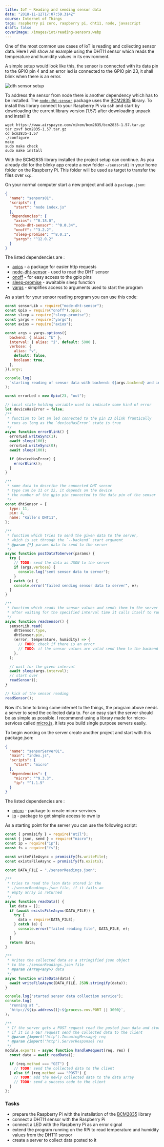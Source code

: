 ```yaml
---
title: IoT — Reading and sending sensor data
date: "2018-11-12T17:07:59.314Z"
course: Internet of Things
tags: raspberry pi zero, raspberry pi, dht11, node, javascript
draft: false
coverImage: /images/iot/reading-sensors.webp
---
```


One of the most common use cases of IoT is reading and collecting sensor data.
Here I will show an example using the DHT11 sensor which reads the temperature
and humidity values in its environment.

A simple setup would look like this, the sensor is connected with its data pin
to the GPIO pin 4 and an error led is connected to the GPIO pin 23, it shall
blink when there is an error.

![dth sensor setup](/images/iot/schematic-reading-sensor-dht11.svg)

To address the sensor from node there is another dependency which has to be
installed. The [`node-dht-sensor`](https://github.com/momenso/node-dht-sensor)
package uses the [BCM2835](https://www.airspayce.com/mikem/bcm2835/) library. To
install this library connect to your Raspberry Pi via ssh and start by
downloading the current library version (1.57) after downloading unpack and
install it:

```shell
wget https://www.airspayce.com/mikem/bcm2835/bcm2835-1.57.tar.gz
tar zxvf bcm2835-1.57.tar.gz
cd bcm2835-1.57
./configure
make
sudo make check
sudo make install
```

With the BCM2835 library installed the project setup can continue. As you
already did for the blinky app create a new folder `~/sensors01` in your home
folder on the Raspberry Pi. This folder will be used as target to transfer the
files over `scp`.

On your normal computer start a new project and add a `package.json`:

```json
{
  "name": "sensors01",
  "scripts": {
    "start": "node index.js"
  },
  "dependencies": {
    "axios": "^0.18.0",
    "node-dht-sensor": "^0.0.34",
    "onoff": "^3.2.2",
    "sleep-promise": "^8.0.1",
    "yargs": "^12.0.2"
  }
}
```

The listed dependencies are :

- [axios](https://www.npmjs.com/package/axios) - a package for easier http
  requests
- [node-dht-sensor](https://www.npmjs.com/package/node-dht-sensor) - used to
  read the DHT sensor
- [onoff](https://www.npmjs.com/package/onoff) - for easy access to the gpio
  pins
- [sleep-promise](https://www.npmjs.com/package/sleep-promise) - awaitable sleep
  function
- [yargs](https://www.npmjs.com/package/yargs) - simplifies access to arguments
  used to start the program

As a start for your sensor reading program you can use this code:

```js
const sensorLib = require("node-dht-sensor");
const Gpio = require("onoff").Gpio;
const sleep = require("sleep-promise");
const yargs = require("yargs");
const axios = require("axios");

const args = yargs.options({
  backend: { alias: "b" },
  interval: { alias: "i", default: 5000 },
  verbose: {
    alias: "v",
    default: false,
    boolean: true,
  },
}).argv;

console.log(
  `starting reading of sensor data with backend: ${args.backend} and interval: ${args.interval}`,
);

const errorLed = new Gpio(23, "out");

// local state holding variable used to indicate some kind of error
let deviceHasError = false;
/**
 * function to let an led connected to the pin 23 blink frantically
 * runs as long as the `deviceHasError` state is true
 */
async function errorBlink() {
  errorLed.writeSync(1);
  await sleep(100);
  errorLed.writeSync(0);
  await sleep(100);

  if (deviceHasError) {
    errorBlink();
  }
}

/**
 * some data to describe the connected DHT sensor
 * type can be 11 or 22, it depends on the device
 * the number of the gpio pin connected to the data pin of the sensor
 */
const dhtSensor = {
  type: 11,
  pin: 4,
  name: "Kalle's DHT11",
};

/**
 * function which tries to send the given data to the server,
 * which is set through the `--backend` start argument
 * @param {*} params data to send to the server
 */
async function postDataToServer(params) {
  try {
    // TODO: send the data as JSON to the server
    if (args.verbose) {
      console.log("sent sensor data to server");
    }
  } catch (e) {
    console.error("failed sending sensor data to server", e);
  }
}

/**
 * function which reads the sensor values and sends them to the server
 * after waiting for the specified interval time it calls itself to run again
 */
async function readSensor() {
  sensorLib.read(
    dhtSensor.type,
    dhtSensor.pin,
    (error, temperature, humidity) => {
      // TODO: check if there is an error
      // TODO: if the sensor values are valid send them to the backend
    },
  );

  // wait for the given interval
  await sleep(args.interval);
  // start over
  readSensor();
}

// kick of the sensor reading
readSensor();
```

Now it's time to bring some internet to the things, the program above needs a
server to send the collected data to. For an easy start the server should be as
simple as possible. I recommend using a library made for micro-services called
[micro.js](https://github.com/zeit/micro), it lets you build single purpose
servers easily.

To begin working on the server create another project and start with this
package.json:

```json
{
  "name": "sensorServer01",
  "main": "index.js",
  "scripts": {
    "start": "micro"
  },
  "dependencies": {
    "micro": "^9.3.3",
    "ip": "^1.1.5"
  }
}
```

The listed dependencies are :

- [micro](https://www.npmjs.com/package/micro) - package to create
  micro-services
- [ip](https://www.npmjs.com/package/ip) - package to get simple access to own
  ip

As a starting point for the server you can use the following script:

```js
const { promisify } = require("util");
const { json, send } = require("micro");
const ip = require("ip");
const fs = require("fs");

const writeFileAsync = promisify(fs.writeFile);
const existsFileAsync = promisify(fs.exists);

const DATA_FILE = "./sensorReadings.json";

/**
 * tries to read the json data stored in the
 * ./sensorReadings.json file, if it fails an
 * empty array is returned
 */
async function readData() {
  let data = [];
  if (await existsFileAsync(DATA_FILE)) {
    try {
      data = require(DATA_FILE);
    } catch (e) {
      console.error("failed reading file", DATA_FILE, e);
    }
  }
  return data;
}

/**
 * Writes the collected data as a stringified json object
 * to the ./sensorReadings.json file
 * @param {Array<any>} data
 */
async function writeData(data) {
  await writeFileAsync(DATA_FILE, JSON.stringify(data));
}

console.log("started sensor data collection service");
console.log(
  "running at ",
  `http://${ip.address()}:${process.env.PORT || 3000}`,
);

/**
 * If the server gets a POST request read the posted json data and store it
 * if it is a GET request send the collected data to the client
 * @param {import("http").IncomingMessage} req
 * @param {import("http").ServerResponse} res
 */
module.exports = async function handleRequest(req, res) {
  const data = await readData();

  if (req.method === "GET") {
    // TODO: send the collected data to the client
  } else if (req.method === "POST") {
    // TODO: add the newly collected data to the data array
    // TODO: send a success code to the client
  }
};
```

### Tasks

- prepare the Raspberry Pi with the installation of the
  [BCM2835](https://www.airspayce.com/mikem/bcm2835/) library
- connect a DHT11 sensor with the Raspberry Pi
- connect a LED with the Raspberry Pi as an error signal
- extend the program running on the RPi to read temperature and humidity values
  from the DHT11 sensor
- create a server to collect data posted to it
